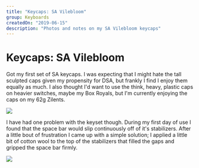 ```yaml
---
title: "Keycaps: SA Vilebloom"
group: Keyboards
createdOn: "2019-06-15"
description: "Photos and notes on my SA Vilebloom keycaps"
---
```


# Keycaps: SA Vilebloom

Got my first set of SA keycaps. I was expecting that I might hate the tall sculpted caps given my propensity for DSA, but frankly I find I enjoy them equally as much. I also thought I'd want to use the think, heavy, plastic caps on heavier switches, maybe my Box Royals, but I'm currently enjoying the caps on my 62g Zilents.

![](flickr://48030841717)

I have had one problem with the keyset though. During my first day of use I found that the space bar would slip continuously off of it's stabilizers. After a little bout of frustration I came up with a simple solution; I applied a little bit of cotton wool to the top of the stabilizers that filled the gaps and gripped the space bar firmly.

![](flickr://48030841302)
